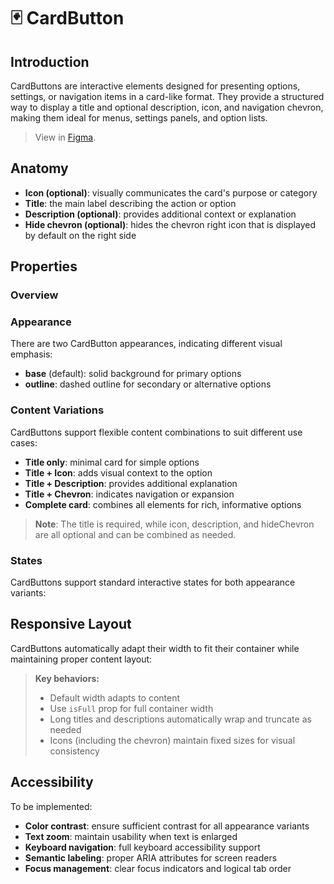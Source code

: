 
<Meta title="Components/CardButton/Docs" of={CardButtonStories} />

# 🃏 CardButton

## Introduction

CardButtons are interactive elements designed for presenting options, settings, or navigation items in a card-like format. They provide a structured way to display a title and optional description, icon, and navigation chevron, making them ideal for menus, settings panels, and option lists.

> View in [Figma](https://www.figma.com/design/JxaLVMTWirCpU0rsbZ30k7/2.-Components-Library?node-id=89-525&m=dev).

## Anatomy

<Canvas of={CardButtonStories.FullFeatures} />

- **Icon (optional)**: visually communicates the card's purpose or category
- **Title**: the main label describing the action or option
- **Description (optional)**: provides additional context or explanation
- **Hide chevron (optional)**: hides the chevron right icon that is displayed by default on the right side

## Properties

### Overview

<Canvas of={CardButtonStories.Base} />
<Controls of={CardButtonStories.Base} />

### Appearance

There are two CardButton appearances, indicating different visual emphasis:

- **base** (default): solid background for primary options
- **outline**: dashed outline for secondary or alternative options

<Canvas of={CardButtonStories.AppearanceShowcase} />

### Content Variations

CardButtons support flexible content combinations to suit different use cases:

- **Title only**: minimal card for simple options
- **Title + Icon**: adds visual context to the option
- **Title + Description**: provides additional explanation
- **Title + Chevron**: indicates navigation or expansion
- **Complete card**: combines all elements for rich, informative options

<Canvas of={CardButtonStories.ContentVariations} />

> **Note**: The title is required, while icon, description, and hideChevron are all optional and can be combined as needed.

### States

CardButtons support standard interactive states for both appearance variants:

<Canvas of={CardButtonStories.StatesShowcase} />

## Responsive Layout

CardButtons automatically adapt their width to fit their container while maintaining proper content layout:

<Canvas of={CardButtonStories.ResponsiveLayout} />

> **Key behaviors:**
>
> - Default width adapts to content
> - Use `isFull` prop for full container width
> - Long titles and descriptions automatically wrap and truncate as needed
> - Icons (including the chevron) maintain fixed sizes for visual consistency

## Accessibility

To be implemented:

- **Color contrast**: ensure sufficient contrast for all appearance variants
- **Text zoom**: maintain usability when text is enlarged
- **Keyboard navigation**: full keyboard accessibility support
- **Semantic labeling**: proper ARIA attributes for screen readers
- **Focus management**: clear focus indicators and logical tab order
